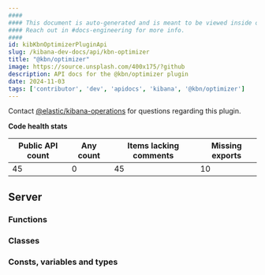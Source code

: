 ```yaml
---
####
#### This document is auto-generated and is meant to be viewed inside our experimental, new docs system.
#### Reach out in #docs-engineering for more info.
####
id: kibKbnOptimizerPluginApi
slug: /kibana-dev-docs/api/kbn-optimizer
title: "@kbn/optimizer"
image: https://source.unsplash.com/400x175/?github
description: API docs for the @kbn/optimizer plugin
date: 2024-11-03
tags: ['contributor', 'dev', 'apidocs', 'kibana', '@kbn/optimizer']
---
```




Contact [@elastic/kibana-operations](https://github.com/orgs/elastic/teams/kibana-operations) for questions regarding this plugin.

**Code health stats**

| Public API count  | Any count | Items lacking comments | Missing exports |
|-------------------|-----------|------------------------|-----------------|
| 45 | 0 | 45 | 10 |

## Server

### Functions
<DocDefinitionList data={kbnOptimizerObj.server.functions}/>

### Classes
<DocDefinitionList data={kbnOptimizerObj.server.classes}/>

### Consts, variables and types
<DocDefinitionList data={kbnOptimizerObj.server.misc}/>

